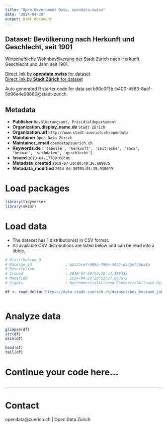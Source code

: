 ```yaml
---
title: "Open Government Data, opendata.swiss"
date: "2024-04-30"
output: html_document
---
```


## Dataset: Bevölkerung nach Herkunft und Geschlecht, seit 1901


Wirtschaftliche Wohnbevölkerung der Stadt Zürich nach Herkunft, Geschlecht und Jahr, seit 1901.


[Direct link by **opendata.swiss** for dataset](https://opendata.swiss/de/dataset/bevolkerung-nach-herkunft-und-geschlecht-seit-19011)<br>
[Direct link by **Stadt Zürich** for dataset](https://data.stadt-zuerich.ch/dataset/bev_bestand_jahr_herkunft_geschlecht_od3222)

Auto generated R starter code for data set b90c0f3b-b400-4563-8ae1-5d06e4e98880@stadt-zurich.

## Metadata

- **Publisher** `Bevölkerungsamt, Präsidialdepartement`
- **Organization.display_name.de** `Stadt Zürich`
- **Organization.url** `http://www.stadt-zuerich.ch/opendata`
- **Maintainer** `Open Data Zürich`
- **Maintainer_email** `opendata@zuerich.ch`
- **Keywords.de** `['tabelle', 'herkunft', 'zeitreihe', 'sasa', 'heimat', 'sachdaten', 'geschlecht']`
- **Issued** `2013-04-17T00:00:00`
- **Metadata_created** `2019-07-30T00:40:26.609075`
- **Metadata_modified** `2024-04-30T03:01:35.930099`


# Load packages

```r

library(tidyverse)
library(skimr)

```

# Load data

-   The dataset has 1 distribution(s) in CSV format.
-   All available CSV distributions are listed below and can be read into a tibble.

```r

# Distribution 0
# Package_id               : 6b335ce7-998a-490e-a4b4-d93a5f466a9a
# Description              : 
# Issued                   : 2019-07-29T13:25:44.489438
# Modified                 : 2024-04-29T20:52:27.003672
# Rights                   : NonCommercialAllowed-CommercialAllowed-ReferenceNotRequired

df <- read_delim('https://data.stadt-zuerich.ch/dataset/bev_bestand_jahr_herkunft_geschlecht_od3222/download/BEV322OD3222.csv')



```

# Analyze data

```r

glimpse(df)
str(df)
skim(df)

head(df)
tail(df)

```

# Continue your code here...

```r

```

------------------------------------------------------------------------

# Contact

opendata@zuerich.ch | Open Data Zürich
